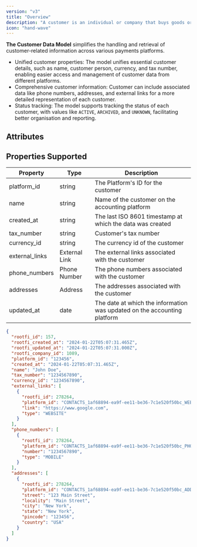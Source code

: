 ```yaml
---
version: "v3"
title: "Overview"
description: "A customer is an individual or company that buys goods or services from a business. Commonly referred to a customer on a corresponding invoice"
icon: "hand-wave"
---
```


**The Customer Data Model** simplifies the handling and retrieval of customer-related information across various payments platforms.

- Unified customer properties: The model unifies essential customer details, such as name, customer person, currency, and tax number, enabling easier access and management of customer data from different platforms.
- Comprehensive customer information: Customer can include associated data like phone numbers, addresses, and external links for a more detailed representation of each customer.
- Status tracking: The model supports tracking the status of each customer, with values like `ACTIVE`, `ARCHIVED`, and `UNKNOWN`, facilitating better organisation and reporting.

## Attributes

## Properties Supported

| Property       | Type          | Description                                                              |
| -------------- | ------------- | ------------------------------------------------------------------------ |
| platform_id    | string        | The Platform's ID for the customer                                       |
| name           | string        | Name of the customer on the accounting platform                          |
| created_at     | string        | The last ISO 8601 timestamp at which the data was created                |
| tax_number     | string        | Customer's tax number                                                    |
| currency_id    | string        | The currency id of the customer                                          |
| external_links | External Link | The external links associated with the customer                          |
| phone_numbers  | Phone Number  | The phone numbers associated with the customer                           |
| addresses      | Address       | The addresses associated with the customer                               |
| updated_at     | date          | The date at which the information was updated on the accounting platform |

<ResponseExample name="The Customer Object" >

```json The Customer Response Object
{
  "rootfi_id": 157,
  "rootfi_created_at": "2024-01-22T05:07:31.465Z",
  "rootfi_updated_at": "2024-01-22T05:07:31.000Z",
  "rootfi_company_id": 1089,
  "platform_id": "123456",
  "created_at": "2024-01-22T05:07:31.465Z",
  "name": "John Doe",
  "tax_number": "1234567890",
  "currency_id": "1234567890",
  "external_links": [
    {
      "rootfi_id": 278264,
      "platform_id": "CONTACTS_1af68894-ea9f-ee11-be36-7c1e520f50bc_WEBSITE",
      "link": "https://www.google.com",
      "type": "WEBSITE"
    }
  ],
  "phone_numbers": [
    {
      "rootfi_id": 278264,
      "platform_id": "CONTACTS_1af68894-ea9f-ee11-be36-7c1e520f50bc_PHONE",
      "number": "1234567890",
      "type": "MOBILE"
    }
  ],
  "addresses": [
    {
      "rootfi_id": 278264,
      "platform_id": "CONTACTS_1af68894-ea9f-ee11-be36-7c1e520f50bc_ADDRESS",
      "street": "123 Main Street",
      "locality": "Main Street",
      "city": "New York",
      "state": "New York",
      "pincode": "123456",
      "country": "USA"
    }
  ]
}
```

</ResponseExample>
